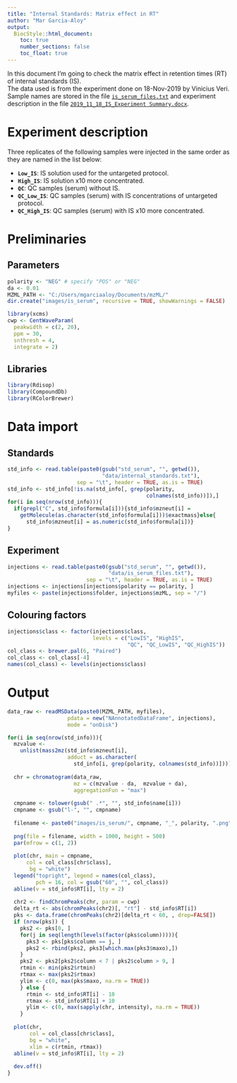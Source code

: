 ```yaml
---
title: "Internal Standards: Matrix effect in RT"
author: "Mar Garcia-Aloy"
output: 
  BiocStyle::html_document:
    toc: true
    number_sections: false
    toc_float: true
---
```


In this document I'm going to check the matrix effect in retention times (RT) of internal standards (IS).  
The data used is from the experiment done on 18-Nov-2019 by Vinicius Veri. Sample names are stored in the file [`is_serum_files.txt`](data/is_serum_files.txt) and experiment description in the file
[`2019_11_18_IS_Experiment Summary.docx`](data/experiment_description/2019_11_18_IS_Experiment Summary.docx).    

# Experiment description
Three replicates of the following samples were injected in the same order as they are named in the list below:  
  
- **`Low_IS`**: IS solution used for the untargeted protocol.     
- **`High_IS`**: IS solution x10 more concentrated.  
- **`QC`**: QC samples (serum) without IS.  
- **`QC_Low_IS`**: QC samples (serum) with IS concentrations of untargeted protocol.  
- **`QC_High_IS`**: QC samples (serum) with IS x10 more concentrated.  

# Preliminaries
## Parameters
```r
polarity <- "NEG" # specify "POS" or "NEG"
da <- 0.01
MZML_PATH <- "C:/Users/mgarciaaloy/Documents/mzML/"
dir.create("images/is_serum", recursive = TRUE, showWarnings = FALSE)

library(xcms)
cwp <- CentWaveParam(
  peakwidth = c(2, 20), 
  ppm = 30, 
  snthresh = 4,
  integrate = 2)
```

## Libraries
```r
library(Rdisop)
library(CompoundDb)
library(RColorBrewer)
```

# Data import
## Standards
```r
std_info <- read.table(paste0(gsub("std_serum", "", getwd()), 
                              "data/internal_standards.txt"),
                      sep = "\t", header = TRUE, as.is = TRUE)
std_info <- std_info[!is.na(std_info[, grep(polarity, 
                                            colnames(std_info))]),]
for(i in seq(nrow(std_info))){
  if(grepl("C", std_info$formula[i])){std_info$mzneut[i] = 
    getMolecule(as.character(std_info$formula[i]))$exactmass}else{
      std_info$mzneut[i] = as.numeric(std_info$formula[i])}
}
```

## Experiment
```r
injections <- read.table(paste0(gsub("std_serum", "", getwd()), 
                                "data/is_serum_files.txt"), 
                         sep = "\t", header = TRUE, as.is = TRUE)
injections <- injections[injections$polarity == polarity, ]
myfiles <- paste(injections$folder, injections$mzML, sep = "/") 
```

## Colouring factors
```r
injections$class <- factor(injections$class, 
                           levels = c("LowIS", "HighIS", 
                                      "QC", "QC_LowIS", "QC_HighIS"))
col_class <- brewer.pal(6, "Paired")
col_class <- col_class[-4]
names(col_class) <- levels(injections$class)
```

# Output
```r
data_raw <- readMSData(paste0(MZML_PATH, myfiles), 
                   pdata = new("NAnnotatedDataFrame", injections),
                   mode = "onDisk")

for(i in seq(nrow(std_info))){
  mzvalue <- 
    unlist(mass2mz(std_info$mzneut[i], 
                   adduct = as.character(
                     std_info[i, grep(polarity, colnames(std_info))])))
  
  chr = chromatogram(data_raw, 
                     mz = c(mzvalue - da,  mzvalue + da),
                     aggregationFun = "max")
  
  cmpname <- tolower(gsub(" .*", "", std_info$name[i]))
  cmpname <- gsub("l-", "", cmpname)
  
  filename <- paste0("images/is_serum/", cmpname, "_", polarity, ".png")
  
  png(file = filename, width = 1000, height = 500)
  par(mfrow = c(1, 2))
  
  plot(chr, main = cmpname,
      col = col_class[chr$class],
       bg = "white")
  legend("topright", legend = names(col_class), 
         pch = 16, col = gsub("60", "", col_class))
  abline(v = std_info$RT[i], lty = 2)
  
  chr2 <- findChromPeaks(chr, param = cwp)
  delta_rt <- abs(chromPeaks(chr2)[, "rt"] - std_info$RT[i])
  pks <- data.frame(chromPeaks(chr2)[delta_rt < 60, , drop=FALSE])
  if (nrow(pks)) {
    pks2 <- pks[0, ]
    for(j in seq(length(levels(factor(pks$column))))){
      pks3 <- pks[pks$column == j, ]
      pks2 <- rbind(pks2, pks3[which.max(pks3$maxo),])
    }
    pks2 <- pks2[pks2$column < 7 | pks2$column > 9, ]
    rtmin <- min(pks2$rtmin)
    rtmax <- max(pks2$rtmax)
    ylim <- c(0, max(pks$maxo, na.rm = TRUE))
    } else {
      rtmin <- std_info$RT[i] - 10
      rtmax <- std_info$RT[i] + 10
      ylim <- c(0, max(sapply(chr, intensity), na.rm = TRUE))
    }
  
  plot(chr, 
       col = col_class[chr$class],
       bg = "white",
       xlim = c(rtmin, rtmax))
  abline(v = std_info$RT[i], lty = 2)
  
  dev.off()
}
```

